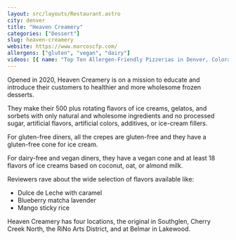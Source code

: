 ```yaml
---
layout: src/layouts/Restaurant.astro
city: denver
title: "Heaven Creamery"
categories: ["Dessert"]
slug: heaven-creamery
website: https://www.marcoscfp.com/
allergens: ["gluten", "vegan", "dairy"]
videos: [{ name: "Top Ten Allergen-Friendly Pizzerias in Denver, Colorado", url: "https://www.youtube.com/watch?v=kRkhFcF2jg4" }]
---
```


Opened in 2020, Heaven Creamery is on a mission to educate and introduce their customers to healthier and more wholesome frozen desserts.

They make their 500 plus rotating flavors of ice creams, gelatos, and sorbets with only natural and wholesome ingredients and no processed sugar, artificial flavors, artificial colors, additives, or ice-cream fillers.

For gluten-free diners, all the crepes are gluten-free and they have a gluten-free cone for ice cream.

For dairy-free and vegan diners, they have a vegan cone and at least 18 flavors of ice creams based on coconut, oat, or almond milk.

Reviewers rave about the wide selection of flavors available like:
* Dulce de Leche with caramel
* Blueberry matcha lavender
* Mango sticky rice

Heaven Creamery has four locations, the original in Southglen, Cherry Creek North, the RiNo Arts District, and at Belmar in Lakewood.
